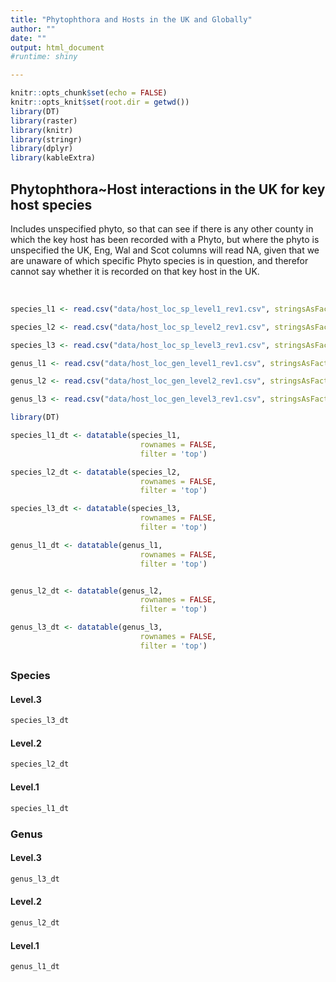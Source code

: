 ```yaml
---
title: "Phytophthora and Hosts in the UK and Globally"
author: ""
date: "" 
output: html_document 
#runtime: shiny

---
```


```r
knitr::opts_chunk$set(echo = FALSE)
knitr::opts_knit$set(root.dir = getwd())
library(DT)
library(raster)
library(knitr)
library(stringr)
library(dplyr)
library(kableExtra)
```


## Phytophthora~Host interactions in the UK for key host species


Includes unspecified phyto, so that can see if there is any other county in which the key host has been recorded with a Phyto, but where the phyto is unspecified the UK, Eng, Wal and Scot columns will read NA, given that we are unaware of which specific Phyto species is in question, and therefor cannot say whether 
it is recorded on that key host in the UK.


<br>


```r


species_l1 <- read.csv("data/host_loc_sp_level1_rev1.csv", stringsAsFactors = FALSE)

species_l2 <- read.csv("data/host_loc_sp_level2_rev1.csv", stringsAsFactors = FALSE)

species_l3 <- read.csv("data/host_loc_sp_level3_rev1.csv", stringsAsFactors = FALSE)

genus_l1 <- read.csv("data/host_loc_gen_level1_rev1.csv", stringsAsFactors = FALSE)

genus_l2 <- read.csv("data/host_loc_gen_level2_rev1.csv", stringsAsFactors = FALSE)

genus_l3 <- read.csv("data/host_loc_gen_level3_rev1.csv", stringsAsFactors = FALSE)


```

  

```r
library(DT)

species_l1_dt <- datatable(species_l1,
                             rownames = FALSE,
                             filter = 'top')

species_l2_dt <- datatable(species_l2,
                             rownames = FALSE,
                             filter = 'top')

species_l3_dt <- datatable(species_l3,
                             rownames = FALSE,
                             filter = 'top')

genus_l1_dt <- datatable(genus_l1,
                             rownames = FALSE,
                             filter = 'top')


genus_l2_dt <- datatable(genus_l2,
                             rownames = FALSE,
                             filter = 'top')

genus_l3_dt <- datatable(genus_l3,
                             rownames = FALSE,
                             filter = 'top') 
```

## {.tabset}

### Species{.tabset .col-leftmid}
#### Level.3 
```r
species_l3_dt   
```
#### Level.2
```r
species_l2_dt
```
#### Level.1
```r
species_l1_dt
```
##### {-}

### {-}

### Genus{.tabset .col-leftmid}
#### Level.3 
```r
genus_l3_dt   
```
#### Level.2
```r
genus_l2_dt
```
#### Level.1
```r
genus_l1_dt
```

##### {-}

### {-}

## {-}




<br>


